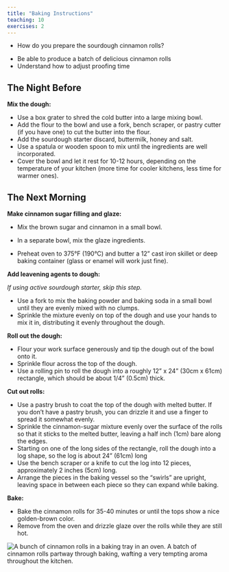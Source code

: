 ```yaml
---
title: "Baking Instructions"
teaching: 10
exercises: 2
---
```


:::::::::::::::::::::::::::::::::::::: questions

- How do you prepare the sourdough cinnamon rolls?

::::::::::::::::::::::::::::::::::::::::::::::::

::::::::::::::::::::::::::::::::::::: objectives

- Be able to produce a batch of delicious cinnamon rolls
- Understand how to adjust proofing time

::::::::::::::::::::::::::::::::::::::::::::::::


## The Night Before

**Mix the dough:**

- Use a box grater to shred the cold butter into a large mixing bowl.
- Add the flour to the bowl and use a fork, bench scraper, or pastry cutter (if you have one) to cut the butter into the flour.
- Add the sourdough starter discard, buttermilk, honey and salt.
- Use a spatula or wooden spoon to mix until the ingredients are well incorporated.
- Cover the bowl and let it rest for 10-12 hours, depending on the temperature of your kitchen (more time for cooler kitchens, less time for warmer ones).

## The Next Morning

**Make cinnamon sugar filling and glaze:**

- Mix the brown sugar and cinnamon in a small bowl.
- In a separate bowl, mix the glaze ingredients.

- Preheat oven to 375°F (190°C) and butter a 12" cast iron skillet or deep baking container (glass or enamel will work just
fine).

**Add leavening agents to dough:**

*If using active sourdough starter, skip this step.*

- Use a fork to mix the baking powder and baking soda in a small bowl until they are evenly mixed with no clumps.
- Sprinkle the mixture evenly on top of the dough and use your hands to mix it in, distributing it evenly throughout the dough.

**Roll out the dough:**

- Flour your work surface generously and tip the dough out of the bowl onto it.
- Sprinkle flour across the top of the dough.
- Use a rolling pin to roll the dough into a roughly 12" x 24" (30cm x 61cm) rectangle, which should be about 1/4" (0.5cm) thick.

**Cut out rolls:**

- Use a pastry brush to coat the top of the dough with melted butter. If you don't have a pastry brush, you can drizzle it and use a finger to spread it somewhat evenly.
- Sprinkle the cinnamon-sugar mixture evenly over the surface of the rolls so that it sticks to the melted butter, leaving a half inch (1cm) bare along the edges.
- Starting on one of the long sides of the rectangle, roll the dough into a log shape, so the log is about 24" (61cm) long
- Use the bench scraper or a knife to cut the log into 12 pieces, approximately 2 inches (5cm) long.
- Arrange the pieces in the baking vessel so the "swirls" are upright, leaving space in between each piece so they can expand while baking.

**Bake:**

- Bake the cinnamon rolls for 35-40 minutes or until the tops show a nice golden-brown color.
- Remove from the oven and drizzle glaze over the rolls while they are still hot.

![](fig/cinnamon-rolls-in-the-oven.jpg){alt='A bunch of cinnamon rolls in a baking tray in an oven.'}
A batch of cinnamon rolls partway through baking, wafting a very tempting aroma throughout the kitchen.
